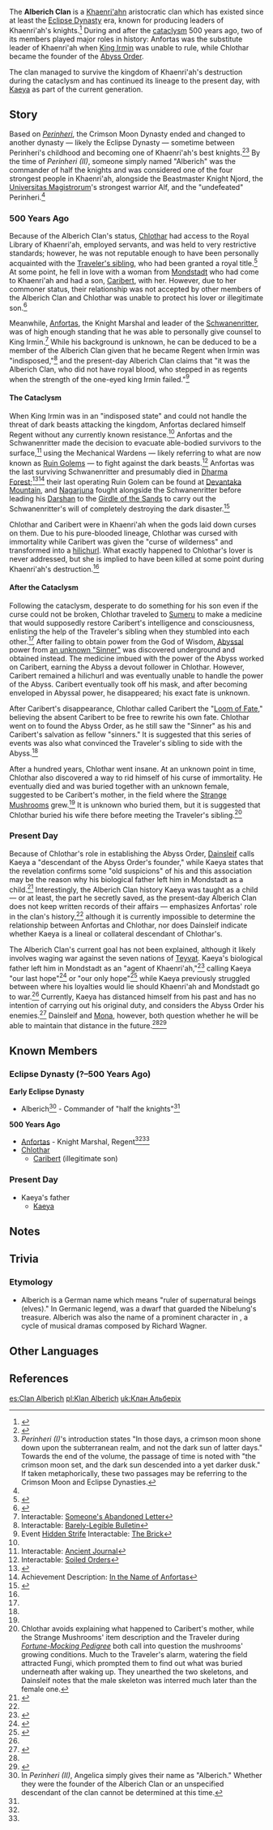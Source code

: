 {{Terminology Infobox
|type         = Families
|type2        = Khaenri'ah Clans
}}
The '''Alberich Clan''' is a [[Khaenri'ah]]n aristocratic clan which has existed since at least the [[Eclipse Dynasty]] era, known for producing leaders of Khaenri'ah's knights.<ref name="Perinheri">{{Ref/Book|Perinheri|2}}</ref> During and after the [[cataclysm]] 500 years ago, two of its members played major roles in history: Anfortas was the substitute leader of Khaenri'ah when [[Irmin|King Irmin]] was unable to rule, while Chlothar became the founder of the [[Abyss Order]].

The clan managed to survive the kingdom of Khaenri'ah's destruction during the cataclysm and has continued its lineage to the present day, with [[Kaeya]] as part of the current generation.

==Story==
Based on ''[[Perinheri]]'', the Crimson Moon Dynasty ended and changed to another dynasty &mdash; likely the Eclipse Dynasty &mdash; sometime between Perinheri's childhood and becoming one of Khaenri'ah's best knights.<ref>{{Ref/Book|Perinheri (I)}}</ref><ref group="Note">''Perinheri (I)''<nowiki/>'s introduction states "In those days, a crimson moon shone down upon the subterranean realm, and not the dark sun of latter days." Towards the end of the volume, the passage of time is noted with "the crimson moon set, and the dark sun descended into a yet darker dusk." If taken metaphorically, these two passages may be referring to the Crimson Moon and Eclipse Dynasties.</ref> By the time of ''Perinheri (II)'', someone simply named "Alberich" was the commander of half the knights and was considered one of the four strongest people in Khaenri'ah, alongside the Beastmaster Knight Njord, the [[Universitas Magistrorum]]'s strongest warrior Alf, and the "undefeated" Perinheri.<ref name="Perinheri" />

===500 Years Ago===
Because of the Alberich Clan's status, [[Chlothar]] had access to the Royal Library of Khaenri'ah, employed servants, and was held to very restrictive standards; however, he was not reputable enough to have been personally acquainted with the [[Traveler's sibling]], who had been granted a royal title.<ref name="caribert 4 final">{{Ref/Quest|Portended Fate}}</ref> At some point, he fell in love with a woman from [[Mondstadt]] who had come to Khaenri'ah and had a son, [[Caribert (NPC)|Caribert]], with her. However, due to her commoner status, their relationship was not accepted by other members of the Alberich Clan and Chlothar was unable to protect his lover or illegitimate son.<ref name="caribert 2 medicine">{{Ref/Quest|Fortune-Mocking Pedigree}}</ref>

Meanwhile, [[Anfortas]], the Knight Marshal and leader of the [[Schwanenritter]], was of high enough standing that he was able to personally give counsel to King Irmin.<ref>Interactable: [[Gavireh Lajavard#Someone's Abandoned Letter|Someone's Abandoned Letter]]</ref> While his background is unknown, he can be deduced to be a member of the Alberich Clan given that he became Regent when Irmin was "indisposed,"<ref name="barely legible bulletin">Interactable: [[Gavireh Lajavard#Barely-Legible Bulletin|Barely-Legible Bulletin]]</ref> and the present-day Alberich Clan claims that "it was the Alberich Clan, who did not have royal blood, who stepped in as regents when the strength of the one-eyed king Irmin failed."<ref name="hidden strife brick">Event [[Hidden Strife]] Interactable: [[Hidden Strife/Story#The Brick|The Brick]]</ref>

====The Cataclysm====
When King Irmin was in an "indisposed state" and could not handle the threat of dark beasts attacking the kingdom, Anfortas declared himself Regent without any currently known resistance.<ref name="barely legible bulletin"/> Anfortas and the Schwanenritter made the decision to evacuate able-bodied survivors to the surface,<ref>Interactable: [[Gavireh Lajavard#Ancient Journal|Ancient Journal]]</ref> using the Mechanical Wardens &mdash; likely referring to what are now known as [[Ruin Golem]]s &mdash; to fight against the dark beasts.<ref>Interactable: [[Realm of Farakhkert#Soiled Orders|Soiled Orders]]</ref> Anfortas was the last surviving Schwanenritter and presumably died in [[Dharma Forest]];<ref>{{Ref/HEO|Cryptic Message in Sumeru}}</ref><ref>Achievement Description: [[In the Name of Anfortas]]</ref> their last operating Ruin Golem can be found at [[Devantaka Mountain]], and [[Nagarjuna]] fought alongside the Schwanenritter before leading his [[Darshan]] to the [[Girdle of the Sands]] to carry out the Schwanenritter's will of completely destroying the dark disaster.<ref>{{Ref/Quest|The Hymn of Tir Yazad (Part 2)}}</ref>

Chlothar and Caribert were in Khaenri'ah when the gods laid down curses on them. Due to his pure-blooded lineage, Chlothar was cursed with immortality while Caribert was given the "curse of wilderness" and transformed into a [[hilichurl]]. What exactly happened to Chlothar's lover is never addressed, but she is implied to have been killed at some point during Khaenri'ah's destruction.<ref name="caribert 2 medicine"/>

====After the Cataclysm====
Following the cataclysm, desperate to do something for his son even if the curse could not be broken, Chlothar traveled to [[Sumeru]] to make a medicine that would supposedly restore Caribert's intelligence and consciousness, enlisting the help of the Traveler's sibling when they stumbled into each other.<ref name="caribert 2 medicine"/> After failing to obtain power from the God of Wisdom, [[Abyss]]al power from [[Vedrfolnir|an unknown "Sinner"]] was discovered underground and obtained instead. The medicine imbued with the power of the Abyss worked on Caribert, earning the Abyss a devout follower in Chlothar. However, Caribert remained a hilichurl and was eventually unable to handle the power of the Abyss. Caribert eventually took off his mask, and after becoming enveloped in Abyssal power, he disappeared; his exact fate is unknown.

After Caribert's disappearance, Chlothar called Caribert the "[[Loom of Fate]]," believing the absent Caribert to be free to rewrite his own fate. Chlothar went on to found the Abyss Order, as he still saw the "Sinner" as his and Caribert's salvation as fellow "sinners." It is suggested that this series of events was also what convinced the Traveler's sibling to side with the Abyss.<ref name="caribert 4 final"/>

After a hundred years, Chlothar went insane. At an unknown point in time, Chlothar also discovered a way to rid himself of his curse of immortality. He eventually died and was buried together with an unknown female, suggested to be Caribert's mother, in the field where the [[Strange Mushroom]]s grew.<ref name="caribert 4 final" /> It is unknown who buried them, but it is suggested that Chlothar buried his wife there before meeting the Traveler's sibling.<ref group="Note">Chlothar avoids explaining what happened to Caribert's mother, while the Strange Mushrooms' item description and the Traveler during ''[[Fortune-Mocking Pedigree]]'' both call into question the mushrooms' growing conditions. Much to the Traveler's alarm, watering the field attracted Fungi, which prompted them to find out what was buried underneath after waking up. They unearthed the two skeletons, and Dainsleif notes that the male skeleton was interred much later than the female one.</ref>

===Present Day===
Because of Chlothar's role in establishing the Abyss Order, [[Dainsleif]] calls Kaeya a "descendant of the Abyss Order's founder," while Kaeya states that the revelation confirms some "old suspicions" of his and this association may be the reason why his biological father left him in Mondstadt as a child.<ref name="caribert 1 kaeya">{{Ref/Quest|Destined Encounter}}</ref> Interestingly, the Alberich Clan history Kaeya was taught as a child &mdash; or at least, the part he secretly saved, as the present-day Alberich Clan does not keep written records of their affairs &mdash; emphasizes Anfortas' role in the clan's history,<ref name="hidden strife brick" /> although it is currently impossible to determine the relationship between Anfortas and Chlothar, nor does Dainsleif indicate whether Kaeya is a lineal or collateral descendant of Chlothar's.

The Alberich Clan's current goal has not been explained, although it likely involves waging war against the seven nations of [[Teyvat]]. Kaeya's biological father left him in Mondstadt as an "agent of Khaenri'ah,"<ref name="Kaeya Vision">{{Ref/CS|Kaeya|Vision}}</ref> calling Kaeya "our last hope"<ref>{{Ref/CS|Kaeya|4}}</ref> or "our only hope"<ref>{{Ref/Quest|Aroma of the Past (Quest)}}</ref> while Kaeya previously struggled between where his loyalties would lie should Khaenri'ah and Mondstadt go to war.<ref name="Kaeya Vision" /> Currently, Kaeya has distanced himself from his past and has no intention of carrying out his original duty, and considers the Abyss Order his enemies.<ref>{{Ref/Quest|Crash Course}}</ref> Dainsleif and [[Mona]], however, both question whether he will be able to maintain that distance in the future.<ref name="caribert 1 kaeya" /><ref>{{Ref/VO|Mona|About Kaeya}}</ref>

==Known Members==
===Eclipse Dynasty (?&ndash;500 Years Ago)===
'''Early Eclipse Dynasty'''
* Alberich<ref group="Note">In ''Perinheri (II)'', Angelica simply gives their name as "Alberich." Whether they were the founder of the Alberich Clan or an unspecified descendant of the clan cannot be determined at this time.</ref> - Commander of "half the knights"<ref name="Perinheri" />

'''500 Years Ago'''
* [[Anfortas]] - Knight Marshal, Regent<ref name="hidden strife brick" /><ref name="barely legible bulletin" />
* [[Chlothar]]
** [[Caribert (NPC)|Caribert]] (illegitimate son)

===Present Day===
* Kaeya's father
** [[Kaeya]]

==Notes==
{{Reflist|note=1}}

==Trivia==
===Etymology===
* Alberich is a German name which means "ruler of supernatural beings (elves)." In Germanic legend, {{w|Alberich}} was a dwarf that guarded the Nibelung's treasure. Alberich was also the name of a prominent character in {{w|Der Ring des Nibelungen}}, a cycle of musical dramas composed by Richard Wagner.

==Other Languages==
{{Other Languages
|en      = Alberich Clan
|zhs     = 亚尔伯里奇一族
|zhs_rm  = Yà'ěrbólǐqí-yīzú
|zht     = 亞爾伯里奇一族
|zht_rm  = Yà'ěrbólǐqí-yīzú
|ja      = アルベリヒ一族
|ja_rm   = Aruberihi-ichizoku
|ko      = 알베리히 {{tt|일족|一族}}
|es      = Clan Alberich
|fr      = Clan Alberich
|ru      = Клан Альберих
|th      = ตระกูล Alberich
|th_rm   = Trakun Alberich
|vi      = Gia Tộc Alberich
|de      = Klan Alberich
|id      = Familie Alberich
|pt      = Clã Alberich
|tr      = Alberich Klanı
|it      = Clan Alberich
}}

==References==
{{Reflist|2}}

[[es:Clan Alberich]]
[[pl:Klan Alberich]]
[[uk:Клан Альберіх]]